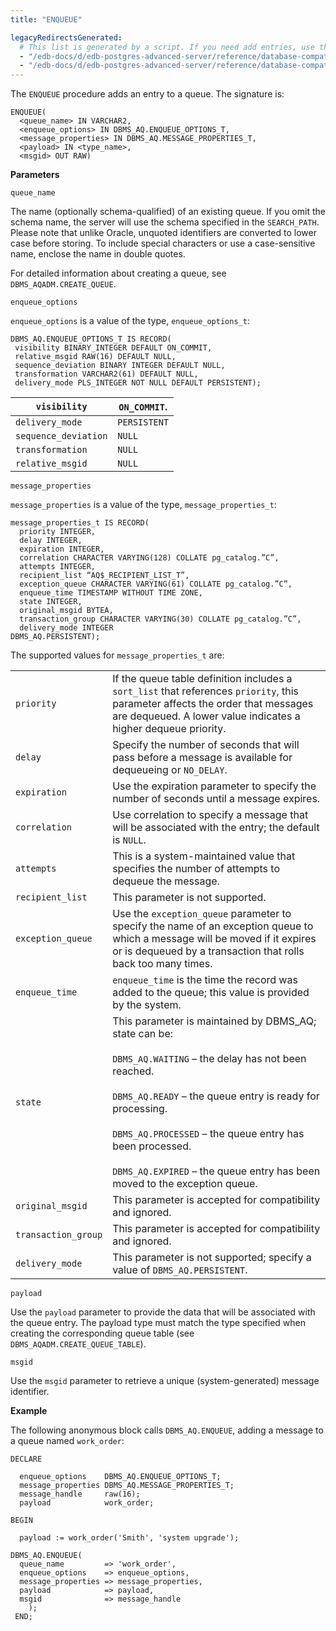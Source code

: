 ```yaml
---
title: "ENQUEUE"

legacyRedirectsGenerated:
  # This list is generated by a script. If you need add entries, use the `legacyRedirects` key.
  - "/edb-docs/d/edb-postgres-advanced-server/reference/database-compatibility-for-oracle-developers-built-in-package-guide/13/enqueue.html"
  - "/edb-docs/d/edb-postgres-advanced-server/reference/database-compatibility-for-oracle-developers-built-in-package-guide/latest/enqueue.html"
---
```


The `ENQUEUE` procedure adds an entry to a queue. The signature is:

```text
ENQUEUE(
  <queue_name> IN VARCHAR2,
  <enqueue_options> IN DBMS_AQ.ENQUEUE_OPTIONS_T,
  <message_properties> IN DBMS_AQ.MESSAGE_PROPERTIES_T,
  <payload> IN <type_name>,
  <msgid> OUT RAW)
```

**Parameters**

`queue_name`

 The name (optionally schema-qualified) of an existing queue. If you omit the schema name, the server will use the schema specified in the `SEARCH_PATH`. Please note that unlike Oracle, unquoted identifiers are converted to lower case before storing. To include special characters or use a case-sensitive name, enclose the name in double quotes.

 For detailed information about creating a queue, see `DBMS_AQADM.CREATE_QUEUE`.

`enqueue_options`

`enqueue_options` is a value of the type, `enqueue_options_t`:

```text
DBMS_AQ.ENQUEUE_OPTIONS_T IS RECORD(
 visibility BINARY_INTEGER DEFAULT ON_COMMIT,
 relative_msgid RAW(16) DEFAULT NULL,
 sequence_deviation BINARY INTEGER DEFAULT NULL,
 transformation VARCHAR2(61) DEFAULT NULL,
 delivery_mode PLS_INTEGER NOT NULL DEFAULT PERSISTENT);
```

| `visibility`         | `ON_COMMIT`. |
| -------------------- | ------------ |
| `delivery_mode`      | `PERSISTENT` |
| `sequence_deviation` | `NULL`       |
| `transformation`     | `NULL`       |
| `relative_msgid`     | `NULL`       |

`message_properties`

 `message_properties` is a value of the type, `message_properties_t`:

```text
message_properties_t IS RECORD(
  priority INTEGER,
  delay INTEGER,
  expiration INTEGER,
  correlation CHARACTER VARYING(128) COLLATE pg_catalog.”C”,
  attempts INTEGER,
  recipient_list “AQ$_RECIPIENT_LIST_T”,
  exception_queue CHARACTER VARYING(61) COLLATE pg_catalog.”C”,
  enqueue_time TIMESTAMP WITHOUT TIME ZONE,
  state INTEGER,
  original_msgid BYTEA,
  transaction_group CHARACTER VARYING(30) COLLATE pg_catalog.”C”,
  delivery_mode INTEGER
DBMS_AQ.PERSISTENT);
```

The supported values for `message_properties_t` are:

|                     |                                                                                                                                                                                                                                                                                                                                                        |
| ------------------- | ------------------------------------------------------------------------------------------------------------------------------------------------------------------------------------------------------------------------------------------------------------------------------------------------------------------------------------------------------ |
| `priority`          | If the queue table definition includes a `sort_list` that references `priority`, this parameter affects the order that messages are dequeued. A lower value indicates a higher dequeue priority.                                                                                                                                                       |
| `delay`             | Specify the number of seconds that will pass before a message is available for dequeueing or `NO_DELAY`.                                                                                                                                                                                                                                               |
| `expiration`        | Use the expiration parameter to specify the number of seconds until a message expires.                                                                                                                                                                                                                                                                 |
| `correlation`       | Use correlation to specify a message that will be associated with the entry; the default is `NULL`.                                                                                                                                                                                                                                                    |
| `attempts`          | This is a system-maintained value that specifies the number of attempts to dequeue the message.                                                                                                                                                                                                                                                        |
| `recipient_list`    | This parameter is not supported.                                                                                                                                                                                                                                                                                                                       |
| `exception_queue`   | Use the `exception_queue` parameter to specify the name of an exception queue to which a message will be moved if it expires or is dequeued by a transaction that rolls back too many times.                                                                                                                                                           |
| `enqueue_time`      | `enqueue_time` is the time the record was added to the queue; this value is provided by the system.                                                                                                                                                                                                                                                    |
| `state`             | This parameter is maintained by DBMS_AQ; state can be:<br /><br />`DBMS_AQ.WAITING` – the delay has not been reached.<br /><br />`DBMS_AQ.READY` – the queue entry is ready for processing.<br /><br />`DBMS_AQ.PROCESSED` – the queue entry has been processed.<br /><br />`DBMS_AQ.EXPIRED` – the queue entry has been moved to the exception queue. |
| `original_msgid`    | This parameter is accepted for compatibility and ignored.                                                                                                                                                                                                                                                                                              |
| `transaction_group` | This parameter is accepted for compatibility and ignored.                                                                                                                                                                                                                                                                                              |
| `delivery_mode`     | This parameter is not supported; specify a value of `DBMS_AQ.PERSISTENT`.                                                                                                                                                                                                                                                                              |

`payload`

 Use the `payload` parameter to provide the data that will be associated with the queue entry. The payload type must match the type specified when creating the corresponding queue table (see `DBMS_AQADM.CREATE_QUEUE_TABLE`).

`msgid`

 Use the `msgid` parameter to retrieve a unique (system-generated) message identifier.

**Example**

The following anonymous block calls `DBMS_AQ.ENQUEUE`, adding a message to a queue named `work_order`:

```text
DECLARE

  enqueue_options    DBMS_AQ.ENQUEUE_OPTIONS_T;
  message_properties DBMS_AQ.MESSAGE_PROPERTIES_T;
  message_handle     raw(16);
  payload            work_order;

BEGIN

  payload := work_order('Smith', 'system upgrade');

DBMS_AQ.ENQUEUE(
  queue_name         => 'work_order',
  enqueue_options    => enqueue_options,
  message_properties => message_properties,
  payload            => payload,
  msgid              => message_handle
    );
 END;
```
